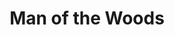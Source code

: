 ---
title: "Man of the Woods"
client: "Justin Timberlake World Tour"
subtitle: ""
description: "ScanLAB Projects in collaboration with Good Company created the opening visuals to Justin Timberlake’s 2018-19 Man of the Woods World Tour."
vimeo: "293574104"
tags: ['film', 'commercial']
---